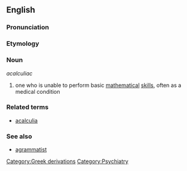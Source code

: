 ==English==

===Pronunciation===
{{pronstub}}

===Etymology===
{{etystub}}

===Noun===
''acalculiac''

# one who is unable to perform basic [[mathematics|mathematical]] [[skill]]s, often as a medical condition

===Related terms===
* [[acalculia]]

===See also===
* [[agrammatist]]

[[Category:Greek derivations]]
[[Category:Psychiatry]]
